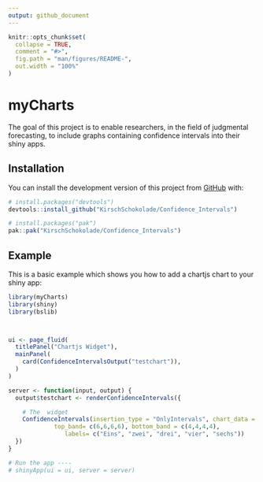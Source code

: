 ```yaml
---
output: github_document
---
```


<!-- README.md is generated from README.Rmd. Please edit that file -->

```r
knitr::opts_chunk$set(
  collapse = TRUE,
  comment = "#>",
  fig.path = "man/figures/README-",
  out.width = "100%"
)
```

# myCharts

<!-- badges: start -->
<!-- badges: end -->

The goal of this project is to enable researchers, in the field of judgmental forecasting, to include graphs containing confidence intervals into their shiny apps.

## Installation

You can install the development version of this project from [GitHub](https://github.com/) with:
```r
# install.packages("devtools")
devtools::install_github("KirschSchokolade/Confidence_Intervals")
```

``` r
# install.packages("pak")
pak::pak("KirschSchokolade/Confidence_Intervals")
```

## Example

This is a basic example which shows you how to add a chartjs chart to your shiny app:

```r
library(myCharts)
library(shiny)
library(bslib)



ui <- page_fluid(
  titlePanel("Chartjs Widget"),
  mainPanel(
    card(ConfidenceIntervalsOutput("testchart")),
  )
)

server <- function(input, output) {
  output$testchart <- renderConfidenceIntervals({

    # The  widget
    ConfidenceIntervals(insertion_type = "OnlyIntervals", chart_data = c(5,5,5,5), 
             top_band= c(6,6,6,6), bottom_band = c(4,4,4,4), 
                labels= c("Eins", "zwei", "drei", "vier", "sechs"))
  })
}

# Run the app ----
# shinyApp(ui = ui, server = server)
```

